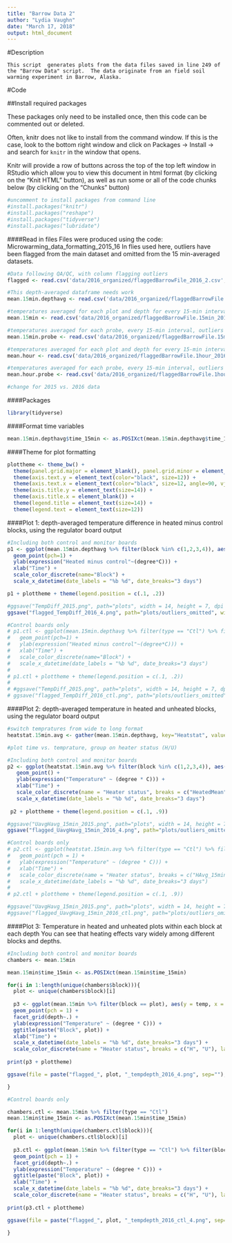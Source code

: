 ```yaml
---
title: "Barrow Data 2"
author: "Lydia Vaughn"
date: "March 17, 2018"
output: html_document
---
```


#Description
```
This script  generates plots from the data files saved in line 249 of the "Barrow Data" script.  The data originate from an field soil warming experiment in Barrow, Alaska.
```
#Code

##Install required packages

These packages only need to be installed once, then this code can be commented out or deleted.

Often, knitr does not like to install from the command window. If this is the case, look to the bottom right window and click on Packages -> Install -> and search for `knitr` in the window that opens.  

Knitr will provide a row of buttons across the top of the top left window in RStudio which allow you to view this document in html format (by clicking on the "Knit HTML" button), as well as run some or all of the code chunks below (by clicking on the "Chunks" button)

```r
#uncomment to install packages from command line
#install.packages("knitr")
#install.packages("reshape")
#install.packages("tidyverse")
#install.packages("lubridate")
```

####Read in files
Files were produced using the code: Microwarming_data_formatting_2015_16
In flies used here, outliers have been flagged from the main dataset and omitted from the 15 min-averaged datasets.
```r
#Data following QA/QC, with column flagging outliers
flagged <- read.csv('data/2016_organized/flaggedBarrowFile_2016_2.csv', stringsAsFactors=F) 

#This depth-averaged dataframe needs work
mean.15min.depthavg <- read.csv('data/2016_organized/flaggedBarrowFile.15min.avg_2016_2.csv', stringsAsFactors=F) 

#temperatures averaged for each plot and depth for every 15-min interval, outliers omitted
mean.15min <- read.csv('data/2016_organized/flaggedBarrowFile.15min_2016_4.csv', stringsAsFactors=F) 

#temperatures averaged for each probe, every 15-min interval, outliers omitted
mean.15min.probe <- read.csv('data/2016_organized/flaggedBarrowFile.15min.probe_2016_4', stringsAsFactors=F) 

#temperatures averaged for each plot and depth for every 15-min interval, outliers omitted
mean.hour <- read.csv('data/2016_organized/flaggedBarrowFile.1hour_2016_4.csv', stringsAsFactors=F) 

#temperatures averaged for each probe, every 15-min interval, outliers omitted
mean.hour.probe <- read.csv('data/2016_organized/flaggedBarrowFile.1hour.probe_2016_4', stringsAsFactors=F) 

#change for 2015 vs. 2016 data
```

####Packages
```r
library(tidyverse)
```

####Format time variables
```r
mean.15min.depthavg$time_15min <- as.POSIXct(mean.15min.depthavg$time_15min)
```

####Theme for plot formatting
```r
plottheme <- theme_bw() + 
  theme(panel.grid.major = element_blank(), panel.grid.minor = element_blank(), panel.background = element_blank()) +
  theme(axis.text.y = element_text(color="black", size=12)) +
  theme(axis.text.x = element_text(color="black", size=12, angle=90, vjust=.5)) +
  theme(axis.title.y = element_text(size=14)) +
  theme(axis.title.x = element_blank()) +
  theme(legend.title = element_text(size=14)) +
  theme(legend.text = element_text(size=12)) 

```

####Plot 1: depth-averaged temperature difference in heated minus control blocks, using the regulator board output
```r
#Including both control and monitor boards
p1 <- ggplot(mean.15min.depthavg %>% filter(block %in% c(1,2,3,4)), aes(y=TempDiff, x=time_15min, color=as.factor(as.character(block)))) +
  geom_point(pch=1) +
  ylab(expression("Heated minus control"~(degree*C))) +
  xlab("Time") +
  scale_color_discrete(name="Block") +
  scale_x_datetime(date_labels = "%b %d", date_breaks="3 days") 

p1 + plottheme + theme(legend.position = c(.1, .2)) 

#ggsave("TempDiff_2015.png", path="plots", width = 14, height = 7, dpi = 300)
ggsave("flagged_TempDiff_2016_4.png", path="plots/outliers_omitted", width = 14, height = 7, dpi = 300)

#Control boards only
# p1.ctl <- ggplot(mean.15min.depthavg %>% filter(type == "Ctl") %>% filter(block %in% c(1,2,3,4)) %>% filter(TempDiff<=20 & TempDiff>=-10), aes(y=TempDiff, x=time_15min, color=as.factor(as.character(block)))) +
#   geom_point(pch=1) +
#   ylab(expression("Heated minus control"~(degree*C))) +
#   xlab("Time") +
#   scale_color_discrete(name="Block") +
#   scale_x_datetime(date_labels = "%b %d", date_breaks="3 days") 
# 
# p1.ctl + plottheme + theme(legend.position = c(.1, .2)) 
# 
# #ggsave("TempDiff_2015.png", path="plots", width = 14, height = 7, dpi = 300)
# ggsave("flagged_TempDiff_2016_ctl.png", path="plots/outliers_omitted", width = 14, height = 7, dpi = 300)
```

####Plot 2: depth-averaged temperature in heated and unheated blocks, using the regulator board output
```r
#switch tempratures from wide to long format
heatstat.15min.avg <- gather(mean.15min.depthavg, key="Heatstat", value="temp_15min", 3:4)

#plot time vs. temprature, group on heater status (H/U)

#Including both control and monitor boards
p2 <- ggplot(heatstat.15min.avg %>% filter(block %in% c(1,2,3,4)), aes(y = temp_15min, x = time_15min, color = Heatstat, pch = block)) +
   geom_point() +
   ylab(expression("Temperature" ~ (degree * C))) +
   xlab("Time") +
   scale_color_discrete(name = "Heater status", breaks = c("HeatedMean", "UnheatedMean"), labels = c("Heated", "Unheated")) +
   scale_x_datetime(date_labels = "%b %d", date_breaks="3 days") 
 
 p2 + plottheme + theme(legend.position = c(.1, .9))

#ggsave("UavgHavg_15min_2015.png", path="plots", width = 14, height = 7, dpi = 300)
ggsave("flagged_UavgHavg_15min_2016_4.png", path="plots/outliers_omitted", width = 14, height = 7, dpi = 300)

#Control boards only
# p2.ctl <- ggplot(heatstat.15min.avg %>% filter(type == "Ctl") %>% filter(block %in% c(1,2,3,4)) %>% filter(temp_15min <= 15 & temp_15min >= -10), aes(y = temp_15min, x = time_15min, color = Heatstat)) +
#   geom_point(pch = 1) +
#   ylab(expression("Temperature" ~ (degree * C))) +
#   xlab("Time") +
#   scale_color_discrete(name = "Heater status", breaks = c("HAvg_15min", "UAvg_15min"), labels = c("Heated", "Unheated")) +
#   scale_x_datetime(date_labels = "%b %d", date_breaks="3 days") 
# 
# p2.ctl + plottheme + theme(legend.position = c(.1, .9))

#ggsave("UavgHavg_15min_2015.png", path="plots", width = 14, height = 7, dpi = 300)
#ggsave("flagged_UavgHavg_15min_2016_ctl.png", path="plots/outliers_omitted", width = 14, height = 7, dpi = 300)
```

####Plot 3: Temperature in heated and unheated plots within each block at each depth
You can see that heating effects vary widely among different blocks and depths.  
```r
#Including both control and monitor boards
chambers <- mean.15min 

mean.15min$time_15min <- as.POSIXct(mean.15min$time_15min)

for(i in 1:length(unique(chambers$block))){
  plot <- unique(chambers$block)[i]
  
  p3 <- ggplot(mean.15min %>% filter(block == plot), aes(y = temp, x = time_15min, color = heatStat)) +
  geom_point(pch = 1) +
  facet_grid(depth~.) +
  ylab(expression("Temperature" ~ (degree * C))) +
  ggtitle(paste("Block", plot)) +
  xlab("Time") +
  scale_x_datetime(date_labels = "%b %d", date_breaks="3 days") +
  scale_color_discrete(name = "Heater status", breaks = c("H", "U"), labels = c("Heated", "Unheated")) 
  
print(p3 + plottheme)

ggsave(file = paste("flagged_", plot, "_tempdepth_2016_4.png", sep=""), path="plots/outliers_omitted", width = 8.5, height = 11, dpi = 300)

}

#Control boards only

chambers.ctl <- mean.15min %>% filter(type == "Ctl")
mean.15min$time_15min <- as.POSIXct(mean.15min$time_15min)

for(i in 1:length(unique(chambers.ctl$block))){
  plot <- unique(chambers.ctl$block)[i]
  
  p3.ctl <- ggplot(mean.15min %>% filter(type == "Ctl") %>% filter(block == plot) %>% filter(temp <= 15 & temp >= -10), aes(y = temp, x = time_15min, color = heatStat)) +
  geom_point(pch = 1) +
  facet_grid(depth~.) +
  ylab(expression("Temperature" ~ (degree * C))) +
  ggtitle(paste("Block", plot)) +
  xlab("Time") +
  scale_x_datetime(date_labels = "%b %d", date_breaks="3 days") +
  scale_color_discrete(name = "Heater status", breaks = c("H", "U"), labels = c("Heated", "Unheated")) 
  
print(p3.ctl + plottheme)

ggsave(file = paste("flagged_", plot, "_tempdepth_2016_ctl_4.png", sep=""), path="plots/outliers_omitted", width = 8.5, height = 11, dpi = 300)

}

```
